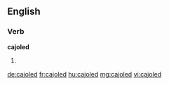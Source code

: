 ==English==

===Verb===
'''cajoled'''

# {{past of|cajole}}

[[de:cajoled]]
[[fr:cajoled]]
[[hu:cajoled]]
[[mg:cajoled]]
[[vi:cajoled]]